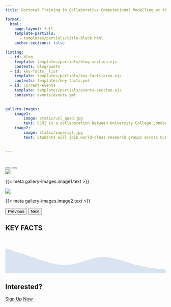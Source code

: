 ```yaml
---
title: Doctoral Training in Collaborative Computational Modelling at the Interface (CCMI)

format:
  html:
    page-layout: full
    template-partials:
      - templates/partials/title-block.html
    anchor-sections: false

listing:
  - id: blog
    template: templates/partials/blog-section.ejs
    contents: blog/posts
  - id: key-facts__list
    template: templates/partials/key-facts-area.ejs
    contents: templates/key-facts.yml
  - id: current-events
    template: templates/partials/events-section.ejs
    contents: events/events.yml
        

gallery-images:
    image1:
        image: static/ucl_quad.jpg
        text: CCMI is a collaboration between University College London and Imperial College London to offer a novel and innovative PhD training programme at the interface of computational modelling, data sciences, and research software engineering.
    image2: 
        image: static/imperial.jpg
        text: Students will join world-class research groups across UCL and Imperial, and will benefit from a bespoke training programme around research software engineering and its applications in the computational and data sciences.


---
```


<div class="container-fluid px-0 column-page page-full" id="index-wrapper">

<div id="blog-events-wrapper">
<div id="blog">
</div>
<br>
<div id="current-events">
</div>
</div>



<section id="gallery">
<div id="introCarousel" class="carousel slide" data-bs-ride="carousel">
<div class="carousel-indicators">
<button type="button" data-bs-target="#introCarousel" data-bs-slide-to="0" class="active" aria-current="true" aria-label="Slide 1"></button>
<button type="button" data-bs-target="#introCarousel" data-bs-slide-to="1" aria-label="Slide 2"></button>
</div>

<div class="carousel-inner">

<div class="carousel-item active">
![]({{< meta gallery-images.image1.image >}}){.d-block .w-100 group="intro-gallery" fig-alt="UCL Quad"}
<div class="carousel-caption d-none d-sm-block">
<p>{{< meta gallery-images.image1.text >}}</p>
</div>
</div>
<div class="carousel-item">
![]({{< meta gallery-images.image2.image >}}){.d-block .w-100 group="intro-gallery" fig-alt="Imperial College"}
<div class="carousel-caption d-none d-sm-block">
<p>{{< meta gallery-images.image2.text >}}</p>
</div>
</div>

</div>

<button class="carousel-control-prev" type="button" data-bs-target="#introCarousel" data-bs-slide="prev">
<span class="carousel-control-prev-icon" aria-hidden="true"></span>
<span class="visually-hidden">Previous</span>
</button>
<button class="carousel-control-next" type="button" data-bs-target="#introCarousel" data-bs-slide="next">
<span class="carousel-control-next-icon d-none d-sm-block" aria-hidden="true"></span>
<span class="visually-hidden">Next</span>
</button>

</div>
</section>
</div>


<section id="key-facts" class="column-page page-full pt-3">
<h1 class="key-facts__heading display-1">KEY FACTS</h1>

<div id="key-facts__list">
</div>
<svg xmlns="http://www.w3.org/2000/svg" viewBox="0 0 1440 320" id="section-wave"><path fill="#d9e3f1" fill-opacity="1" d="M0,96L48,112C96,128,192,160,288,192C384,224,480,256,576,245.3C672,235,768,181,864,176C960,171,1056,213,1152,240C1248,267,1344,277,1392,282.7L1440,288L1440,320L1392,320C1344,320,1248,320,1152,320C1056,320,960,320,864,320C768,320,672,320,576,320C480,320,384,320,288,320C192,320,96,320,48,320L0,320Z"></path></svg>
</section>



<section id="interest" class="column-page page-full">
<h1 class="d-flex justify-content-center display-1 fw-bolder">Interested?</h1>
<div class="d-flex flex-column justify-content-center align-items-center row-gap-4">
<a href="https://forms.office.com/e/i2jpkQu0Lm" type="button" class="btn btn-outline-info my-3 w-50" id="btn--signup">
<span class="display-6">Sign Up Now</span>
</a>
<div class="d-flex justify-content-evenly w-75">
<!-- <div>
<a type="button" class="btn btn-outline-light " id="btn-outline--custom">
Read About Our Research
</a>
</div>
<div>
<a type="button" class="btn btn-outline-light " id="btn-outline--custom">
Read About Our Software
</a></div>
</div> -->
</div>

</section>

 
